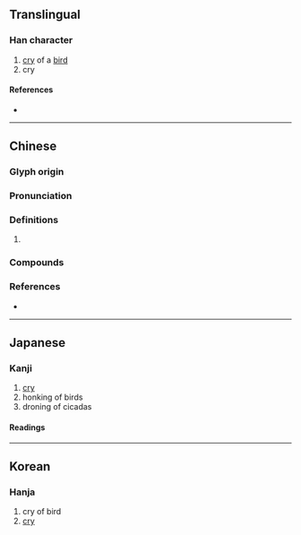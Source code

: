 {{character info}}
==Translingual==

===Han character===
{{Han char|rn=30|rad=口|as=08|sn=11|four=63034|canj=RHSK,RISK,XRHSK|ids=⿰口戾}}

# [[cry]] of a [[bird]]
# cry

====References====
* {{Han ref|kx=0193.240|dkj=03767|dj=0414.030|hdz=10646.100|uh=5533|ud=21811|bh=B0E6|bd=45286}}

----

==Chinese==
{{zh-forms}}

===Glyph origin===
{{Han etym}}

===Pronunciation===
{{zh-pron
|m=lì
|c=lit6,lai6,leoi6
|mc=y
|oc=y
|cat=
}}

===Definitions===
{{zh-hanzi}}

# {{rfdef|zh}}

===Compounds===
{{su#bst:zh-der/new|p=lì}}

===References===
* {{R:yue:mfccd}}

----

==Japanese==

===Kanji===
{{ja-kanji|grade=|rs=口08}}

# [[cry]]
# honking of birds
# droning of cicadas

====Readings====
{{ja-readings
|goon=らい
|kanon=れい
|kun=な-く}}

----

==Korean==

===Hanja===
{{ko-hanja|hangeul=려|rv=ryeo|mr=ryŏ}}

# cry of bird
# [[cry]]